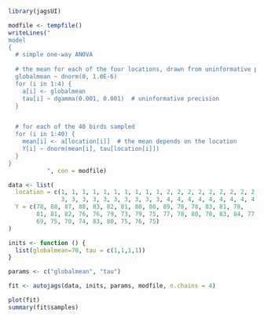 ```{r packages}
library(jagsUI)
```

```{r model}
modfile <- tempfile()
writeLines("
model   
{
  # simple one-way ANOVA
  
  # the mean for each of the four locations, drawn from uninformative priors
  globalmean ~ dnorm(0, 1.0E-6)
  for (i in 1:4) {
    a[i] <- globalmean
    tau[i] ~ dgamma(0.001, 0.001)  # uninformative precision
  }


  # for each of the 40 birds sampled
  for (i in 1:40) {
    mean[i] <- a[location[i]]  # the mean depends on the location
    Y[i] ~ dnorm(mean[i], tau[location[i]])
  }
}
           ", con = modfile)
```

```{r data}
data <- list(
  location = c(1, 1, 1, 1, 1, 1, 1, 1, 1, 1, 2, 2, 2, 2, 2, 2, 2, 2, 2, 2, 
               3, 3, 3, 3, 3, 3, 3, 3, 3, 3, 4, 4, 4, 4, 4, 4, 4, 4, 4, 4),
  Y = c(78, 88, 87, 88, 83, 82, 81, 80, 80, 89, 78, 78, 83, 81, 78, 
        81, 81, 82, 76, 76, 79, 73, 79, 75, 77, 78, 80, 78, 83, 84, 77, 
        69, 75, 70, 74, 83, 80, 75, 76, 75)
)
```

```{r inits}
inits <- function () {
  list(globalmean=70, tau = c(1,1,1,1))
}
```

```{r params}
params <- c("globalmean", "tau")
```

```{r fit}
fit <- autojags(data, inits, params, modfile, n.chains = 4)
```

```{r plot}
plot(fit)
summary(fit$samples)
```

